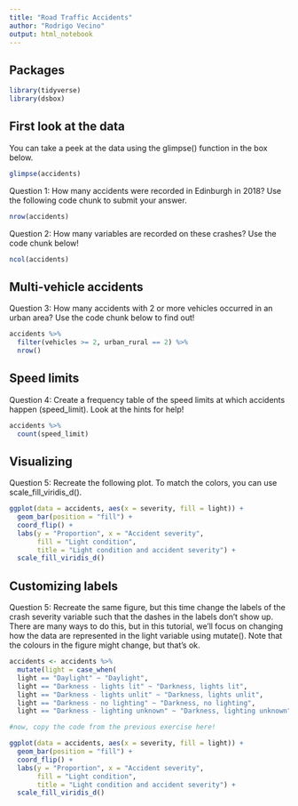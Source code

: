 ---
title: "Road Traffic Accidents"
author: "Rodrigo Vecino"
output: html_notebook
---

## Packages
```{r}
library(tidyverse)
library(dsbox)
```

## First look at the data
You can take a peek at the data using the glimpse() function in the box below.
```{r}
glimpse(accidents)
```

Question 1: How many accidents were recorded in Edinburgh in 2018? Use the following code chunk to submit your answer.
```{r}
nrow(accidents)
```

Question 2: How many variables are recorded on these crashes? Use the code chunk below!
```{r}
ncol(accidents)
```

## Multi-vehicle accidents
Question 3: How many accidents with 2 or more vehicles occurred in an urban area? Use the code chunk below to find out!
```{r}
accidents %>%
  filter(vehicles >= 2, urban_rural == 2) %>%
  nrow()
```

## Speed limits
Question 4: Create a frequency table of the speed limits at which accidents happen (speed_limit). Look at the hints for help!
```{r}
accidents %>%
  count(speed_limit)
```

## Visualizing
Question 5: Recreate the following plot. To match the colors, you can use scale_fill_viridis_d().
```{r}
ggplot(data = accidents, aes(x = severity, fill = light)) +
  geom_bar(position = "fill") +
  coord_flip() +
  labs(y = "Proportion", x = "Accident severity",
       fill = "Light condition", 
       title = "Light condition and accident severity") +
  scale_fill_viridis_d()
```

## Customizing labels
Question 5: Recreate the same figure, but this time change the labels of the crash severity variable such that the dashes in the labels don’t show up. There are many ways to do this, but in this tutorial, we’ll focus on changing how the data are represented in the light variable using mutate(). Note that the colours in the figure might change, but that’s ok.
```{r}
accidents <- accidents %>%
  mutate(light = case_when(
  light == "Daylight" ~ "Daylight",
  light == "Darkness - lights lit" ~ "Darkness, lights lit",
  light == "Darkness - lights unlit" ~ "Darkness, lights unlit",
  light == "Darkness - no lighting" ~ "Darkness, no lighting",
  light == "Darkness - lighting unknown" ~ "Darkness, lighting unknown"))

#now, copy the code from the previous exercise here!

ggplot(data = accidents, aes(x = severity, fill = light)) +
  geom_bar(position = "fill") +
  coord_flip() +
  labs(y = "Proportion", x = "Accident severity",
       fill = "Light condition", 
       title = "Light condition and accident severity") +
  scale_fill_viridis_d()
```